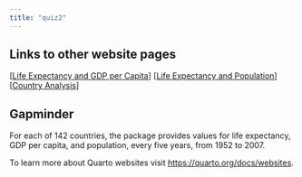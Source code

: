 ```yaml
---
title: "quiz2"
---
```

## Links to other website pages
[[Life Expectancy and GDP per Capita](docs/life-gdp.html)]
[[Life Expectancy and Population](Link)]
[[Country Analysis](Link)]

## Gapminder
For each of 142 countries, the package provides values for life expectancy, GDP per capita, and population, every five years, from 1952 to 2007.


To learn more about Quarto websites visit <https://quarto.org/docs/websites>.
